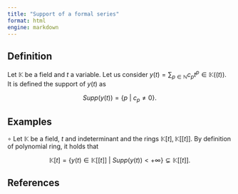 ```yaml
---
title: "Support of a formal series"
format: html
engine: markdown
---
```


## Definition

Let $\mathbb{K}$ be a field and $t$ a variable. Let us consider $y(t) = \sum_{p \in \mathbb{N}} c_p t^p \in \mathbb{K}((t))$. It is defined the support of $y(t)$ as

$$
Supp(y(t)) = \{p ~ | ~ c_p \ne 0 \}.
$$

## Examples

$\circ$ Let $\mathbb{K}$ be a field, $t$ and indeterminant and the rings $\mathbb{K}[t], \mathbb{K}[[t]]$. By definition of polynomial ring, it holds that

$$
\mathbb{K}[t] = \{y(t) \in \mathbb{K}[[t]] ~ | ~ Supp(y(t)) < + \infty \} \subsetneq \mathbb{K}[[t]].
$$

## References
